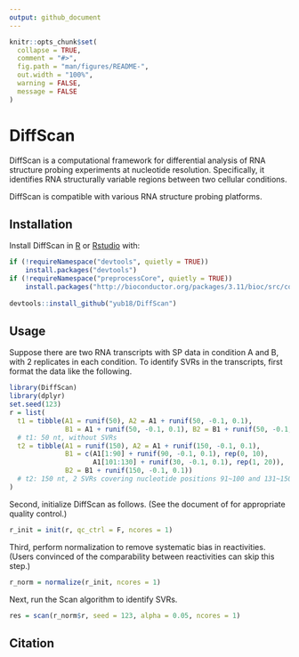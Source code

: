 ```yaml
---
output: github_document
---
```


<!-- README.md is generated from README.Rmd. Please edit that file -->

```r
knitr::opts_chunk$set(
  collapse = TRUE,
  comment = "#>",
  fig.path = "man/figures/README-",
  out.width = "100%",
  warning = FALSE,
  message = FALSE
)
```

# DiffScan

<!-- badges: start -->
<!-- badges: end -->

DiffScan is a computational framework for differential analysis of RNA structure probing experiments at nucleotide resolution. Specifically, it identifies RNA structurally variable regions between two cellular conditions.

DiffScan is compatible with various RNA structure probing platforms.

## Installation

Install DiffScan in [R](https://cran.r-project.org/) or [Rstudio](https://www.rstudio.com/products/rstudio/) with:

``` r
if (!requireNamespace("devtools", quietly = TRUE))
    install.packages("devtools")
if (!requireNamespace("preprocessCore", quietly = TRUE))
    install.packages("http://bioconductor.org/packages/3.11/bioc/src/contrib/preprocessCore_1.50.0.tar.gz")
    
devtools::install_github("yub18/DiffScan")
```

## Usage

Suppose there are two RNA transcripts with SP data in condition A and B, with 2 replicates in each condition. To identify SVRs in the transcripts, first format the data like the following.

```r
library(DiffScan)
library(dplyr)
set.seed(123)
r = list(
  t1 = tibble(A1 = runif(50), A2 = A1 + runif(50, -0.1, 0.1),
              B1 = A1 + runif(50, -0.1, 0.1), B2 = B1 + runif(50, -0.1, 0.1)),
  # t1: 50 nt, without SVRs
  t2 = tibble(A1 = runif(150), A2 = A1 + runif(150, -0.1, 0.1),
              B1 = c(A1[1:90] + runif(90, -0.1, 0.1), rep(0, 10), 
                     A1[101:130] + runif(30, -0.1, 0.1), rep(1, 20)), 
              B2 = B1 + runif(150, -0.1, 0.1))
  # t2: 150 nt, 2 SVRs covering nucleotide positions 91~100 and 131~150
)
```

Second, initialize DiffScan as follows. (See the document of \code{diffScan.init} for appropriate quality control.)

```r
r_init = init(r, qc_ctrl = F, ncores = 1)
```

Third, perform normalization to remove systematic bias in reactivities. (Users convinced of the comparability between reactivities can skip this step.)

```r
r_norm = normalize(r_init, ncores = 1)
```

Next, run the Scan algorithm to identify SVRs.

```r
res = scan(r_norm$r, seed = 123, alpha = 0.05, ncores = 1)
```

## Citation
